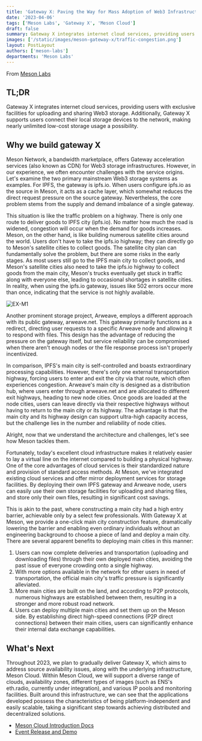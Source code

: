 ```yaml
---
title: 'Gateway X: Paving the Way for Mass Adoption of Web3 Infrastructure'
date: '2023-04-06'
tags: ['Meson Labs', 'Gateway X', 'Meson Cloud']
draft: false
summary: Gateway X integrates internet cloud services, providing users with exclusive facilities for uploading and sharing Web3 storage. Additionally, Gateway X supports users connect their local storage devices to the network, making nearly unlimited low-cost storage usage a possibility.
images: ['/static/images/meson-gateway-x/traffic-congestion.png']
layout: PostLayout
authors: ['meson-labs']
departments: 'Meson Labs'
---
```


From [Meson Labs](https://blog.meson.network/)

## TL;DR

Gateway X integrates internet cloud services, providing users with exclusive facilities for uploading and sharing Web3 storage. Additionally, Gateway X supports users connect their local storage devices to the network, making nearly unlimited low-cost storage usage a possibility.

## Why we build gateway X

Meson Network, a bandwidth marketplace, offers Gateway acceleration services (also known as CDN) for Web3 storage infrastructures. However, in our experience, we often encounter challenges with the service origins. Let's examine the two primary mainstream Web3 storage systems as examples. For IPFS, the gateway is ipfs.io. When users configure ipfs.io as the source in Meson, it acts as a cache layer, which somewhat reduces the direct request pressure on the source gateway. Nevertheless, the core problem stems from the supply and demand imbalance of a single gateway.

This situation is like the traffic problem on a highway. There is only one route to deliver goods to IPFS city (ipfs.io). No matter how much the road is widened, congestion will occur when the demand for goods increases. Meson, on the other hand, is like building numerous satellite cities around the world. Users don't have to take the ipfs.io highway; they can directly go to Meson's satellite cities to collect goods. The satellite city plan can fundamentally solve the problem, but there are some risks in the early stages. As most users still go to the IPFS main city to collect goods, and Meson's satellite cities also need to take the ipfs.io highway to collect goods from the main city, Meson's trucks eventually get stuck in traffic along with everyone else, leading to occasional shortages in satellite cities. In reality, when using the ipfs.io gateway, issues like 502 errors occur more than once, indicating that the service is not highly available.

![EX-M1](/static/images/meson-gateway-x/traffic-congestion.png)

Another prominent storage project, Arweave, employs a different approach with its public gateway, arweave.net. This gateway primarily functions as a redirect, directing user requests to a specific Arweave node and allowing it to respond with files. This design has the advantage of reducing the pressure on the gateway itself, but service reliability can be compromised when there aren't enough nodes or the file response process isn't properly incentivized.

In comparison, IPFS's main city is self-controlled and boasts extraordinary processing capabilities. However, there's only one external transportation highway, forcing users to enter and exit the city via that route, which often experiences congestion. Arweave's main city is designed as a distribution hub, where users enter through arweave.net and are allocated to different exit highways, heading to new node cities. Once goods are loaded at the node cities, users can leave directly via their respective highways without having to return to the main city or its highway. The advantage is that the main city and its highway design can support ultra-high capacity access, but the challenge lies in the number and reliability of node cities.

Alright, now that we understand the architecture and challenges, let's see how Meson tackles them.

Fortunately, today's excellent cloud infrastructure makes it relatively easier to lay a virtual line on the internet compared to building a physical highway. One of the core advantages of cloud services is their standardized nature and provision of standard access methods. At Meson, we've integrated existing cloud services and offer mirror deployment services for storage facilities. By deploying their own IPFS gateway and Arweave node, users can easily use their own storage facilities for uploading and sharing files, and store only their own files, resulting in significant cost savings.

This is akin to the past, where constructing a main city had a high entry barrier, achievable only by a select few professionals. With Gateway X at Meson, we provide a one-click main city construction feature, dramatically lowering the barrier and enabling even ordinary individuals without an engineering background to choose a piece of land and deploy a main city. There are several apparent benefits to deploying main cities in this manner:

1. Users can now complete deliveries and transportation (uploading and downloading files) through their own deployed main cities, avoiding the past issue of everyone crowding onto a single highway.
2. With more options available in the network for other users in need of transportation, the official main city's traffic pressure is significantly alleviated.
3. More main cities are built on the land, and according to P2P protocols, numerous highways are established between them, resulting in a stronger and more robust road network.
4. Users can deploy multiple main cities and set them up on the Meson side. By establishing direct high-speed connections (P2P direct connections) between their main cities, users can significantly enhance their internal data exchange capabilities.

## What's Next

Throughout 2023, we plan to gradually deliver Gateway X, which aims to address source availability issues, along with the underlying infrastructure, Meson Cloud. Within Meson Cloud, we will support a diverse range of clouds, availability zones, different types of images (such as ENS's eth.radio, currently under integration), and various IP pools and monitoring facilities. Built around this infrastructure, we can see that the applications developed possess the characteristics of being platform-independent and easily scalable, taking a significant step towards achieving distributed and decentralized solutions.

- [Meson Cloud Introduction Docs](https://docs.meson.network/mcloud/)
- [Event Release and Demo](https://twitter.com/NetworkMeson/status/1641718258209529857)
